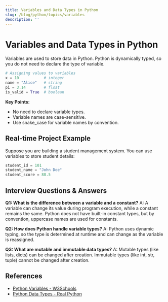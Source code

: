 ```yaml
---
title: Variables and Data Types in Python
slug: /blog/python/topics/variables
description: ''
---
```

# Variables and Data Types in Python

Variables are used to store data in Python. Python is dynamically typed, so you do not need to declare the type of variable.

```python
# Assigning values to variables
x = 10           # integer
name = "Alice"   # string
pi = 3.14        # float
is_valid = True  # boolean
```

**Key Points:**
- No need to declare variable types.
- Variable names are case-sensitive.
- Use snake_case for variable names by convention.

## Real-time Project Example
Suppose you are building a student management system. You can use variables to store student details:

```python
student_id = 101
student_name = "John Doe"
student_score = 88.5
```

## Interview Questions & Answers
**Q1: What is the difference between a variable and a constant?**
A: A variable can change its value during program execution, while a constant remains the same. Python does not have built-in constant types, but by convention, uppercase names are used for constants.

**Q2: How does Python handle variable types?**
A: Python uses dynamic typing, so the type is determined at runtime and can change as the variable is reassigned.

**Q3: What are mutable and immutable data types?**
A: Mutable types (like lists, dicts) can be changed after creation. Immutable types (like int, str, tuple) cannot be changed after creation.

## References
- [Python Variables - W3Schools](https://www.w3schools.com/python/python_variables.asp)
- [Python Data Types - Real Python](https://realpython.com/python-data-types/)
